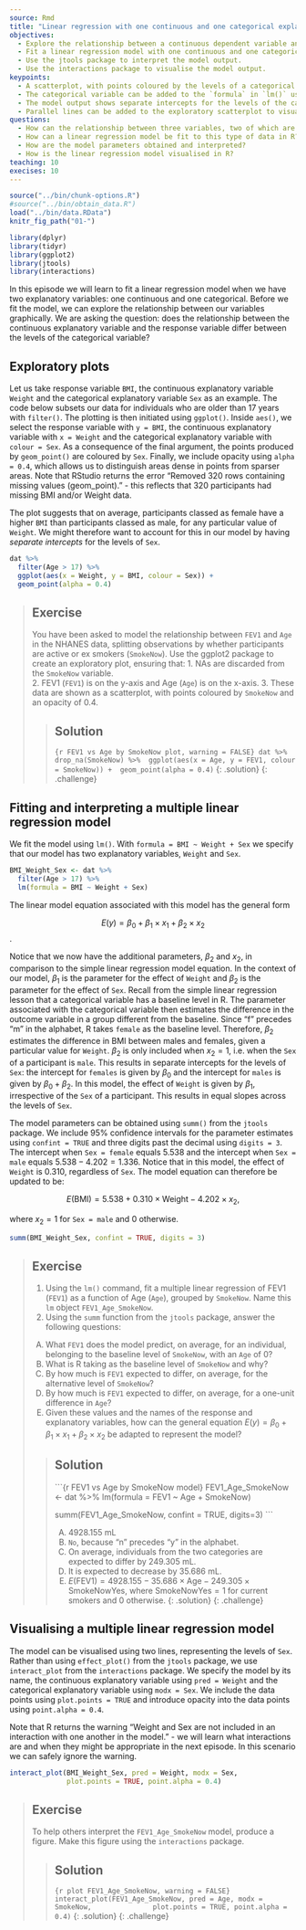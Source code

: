 ---
source: Rmd
title: "Linear regression with one continuous and one categorical explanatory variable"
objectives:
  - Explore the relationship between a continuous dependent variable and two explanatory variables, one continuous and one categorical, using ggplot2. 
  - Fit a linear regression model with one continuous and one categorical explanatory variable using lm(). 
  - Use the jtools package to interpret the model output. 
  - Use the interactions package to visualise the model output.
keypoints:
  - A scatterplot, with points coloured by the levels of a categorical variable, can be used to explore the relationship between two continuous variables and a categorical variable.
  - The categorical variable can be added to the `formula` in `lm()` using a `+`.
  - The model output shows separate intercepts for the levels of the categorical variable. The slope across the levels of the categorical variable is held constant. 
  - Parallel lines can be added to the exploratory scatterplot to visualise the linear regression model. 
questions:
  - How can the relationship between three variables, two of which are continuous and one of which is categorical, be visualised in R?
  - How can a linear regression model be fit to this type of data in R?
  - How are the model parameters obtained and interpreted?
  - How is the linear regression model visualised in R?
teaching: 10
execises: 10
---

```{r, include=FALSE}
source("../bin/chunk-options.R")
#source("../bin/obtain_data.R")
load("../bin/data.RData")
knitr_fig_path("01-")

library(dplyr)
library(tidyr)
library(ggplot2)
library(jtools)
library(interactions)
```

In this episode we will learn to fit a linear regression model when we have two explanatory variables: one continuous and one categorical. Before we fit the model, we can explore the relationship between our variables graphically. We are asking the question: does the relationship between the continuous explanatory variable and the response variable differ between the levels of the categorical variable?


## Exploratory plots
Let us take response variable `BMI`, the continuous explanatory variable `Weight` and the categorical explanatory variable `Sex` as an example. The code below subsets our data for individuals who are older than 17 years with `filter()`. The plotting is then initiated using `ggplot()`. Inside `aes()`, we select the response variable with `y = BMI`, the continuous explanatory variable with `x = Weight` and the categorical explanatory variable with `colour = Sex`. As a consequence of the final argument, the points produced by `geom_point()` are coloured by `Sex`. Finally, we include opacity using `alpha = 0.4`, which allows us to distinguish areas dense in points from sparser areas. Note that RStudio returns the error "Removed 320 rows containing missing values (geom_point)." - this reflects that 320 participants had missing BMI and/or Weight data. 

The plot suggests that on average, participants classed as female have a higher `BMI` than participants classed as male, for any particular value of `Weight`. We might therefore want to account for this in our model by having *separate intercepts* for the levels of `Sex`.

```{r BMI_Weight_Sex exploratory plot, warning = FALSE}
dat %>%
  filter(Age > 17) %>%
  ggplot(aes(x = Weight, y = BMI, colour = Sex)) +
  geom_point(alpha = 0.4) 
```

> ## Exercise  
> You have been asked to model the relationship between `FEV1`
> and `Age` in the NHANES data, splitting observations by whether
> participants are active or ex smokers (`SmokeNow`). Use the ggplot2
> package to create an exploratory plot, ensuring that:
> 1. NAs are discarded from the `SmokeNow` variable.  
> 2. FEV1 (`FEV1`) is on the y-axis and Age (`Age`) is on the x-axis.
> 3. These data are shown as a scatterplot, with points coloured by 
> `SmokeNow` and an opacity of 0.4.
>
> > ## Solution
> > 
> > ```{r FEV1 vs Age by SmokeNow plot, warning = FALSE}
> > dat %>%
> >  drop_na(SmokeNow) %>%
> >  ggplot(aes(x = Age, y = FEV1, colour = SmokeNow)) +
> >  geom_point(alpha = 0.4)
> > ```
> {: .solution}
{: .challenge}

## Fitting and interpreting a multiple linear regression model
We fit the model using `lm()`. With `formula = BMI ~ Weight + Sex` we specify that our model has two explanatory variables, `Weight` and `Sex`. 

```{r fit BMI_Weight_Sex}
BMI_Weight_Sex <- dat %>%
  filter(Age > 17) %>%
  lm(formula = BMI ~ Weight + Sex)
```

The linear model equation associated with this model has the general form

$$E(y) = \beta_0 + \beta_1 \times x_1 + \beta_2 \times x_2$$.

Notice that we now have the additional parameters, $\beta_2$ and $x_2$, in comparison to the simple linear regression model equation. In the context of our model, $\beta_1$ is the parameter for the effect of `Weight` and $\beta_2$ is the parameter for the effect of `Sex`. Recall from the simple linear regression lesson that a categorical variable has a baseline level in R. The parameter associated with the categorical variable then estimates the difference in the outcome variable in a group different from the baseline. Since "f" precedes "m" in the alphabet, R takes `female` as the baseline level. Therefore, $\beta_2$ estimates the difference in BMI between males and females, given a particular value for `Weight`. $\beta_2$ is only included when $x_2 = 1$, i.e. when the `Sex` of a participant is `male`. This results in separate intercepts for the levels of `Sex`: the intercept for `females` is given by $\beta_0$ and the intercept for `males` is given by $\beta_0 + \beta_2$. In this model, the effect of `Weight` is given by $\beta_1$, irrespective of the `Sex` of a participant. This results in equal slopes across the levels of `Sex`. 

The model parameters can be obtained using `summ()` from the `jtools` package. We include 95% confidence intervals for the parameter estimates using `confint = TRUE` and three digits past the decimal using `digits = 3`. The intercept when `Sex = female` equals $5.538$ and the intercept when `Sex = male` equals $5.538 - 4.202 = 1.336$. Notice that in this model, the effect of `Weight` is $0.310$, regardless of `Sex`. The model equation can therefore be updated to be:

$$E(\text{BMI}) = 5.538 + 0.310 \times \text{Weight} -4.202 \times x_2,$$  

where $x_2 = 1$ for `Sex = male` and $0$ otherwise. 


```{r summ BMI_Weight_Sex}
summ(BMI_Weight_Sex, confint = TRUE, digits = 3)
```

> ## Exercise  
> 1. Using the `lm()` command, fit a multiple linear regression of FEV1
> (`FEV1`) as a function of Age (`Age`), grouped by `SmokeNow`.
> Name this `lm` object `FEV1_Age_SmokeNow`.  
> 2. Using the `summ` function from the `jtools` package, answer the following questions:
>   
> A) What `FEV1` does the model predict, on average,
> for an individual, belonging to the baseline level of `SmokeNow`,
> with an `Age` of 0?  
> B) What is R taking as the baseline level of `SmokeNow` and why?  
> C) By how much is `FEV1` expected to differ, on average, for
> the alternative level of `SmokeNow`?  
> D) By how much is `FEV1` expected to differ, on average, for
> a one-unit difference in `Age`?  
> E) Given these values and the names of the response and explanatory
> variables, how can the general equation $E(y) = \beta_0 + {\beta}_1 
> \times x_1 + {\beta}_2 \times x_2$ be adapted to represent the model? 
>
> > ## Solution
> > 
> > ```{r FEV1 vs Age by SmokeNow model}
> > FEV1_Age_SmokeNow <- dat %>%
> >   lm(formula = FEV1 ~ Age + SmokeNow)
> > 
> > summ(FEV1_Age_SmokeNow, confint = TRUE, digits=3)
> > ```
> > 
> > A) 4928.155 mL  
> > B) `No`, because "n" precedes "y" in the alphabet.  
> > C) On average, individuals from the two categories are expected to differ
> > by 249.305 mL.  
> > D) It is expected to decrease by 35.686 mL.  
> > E) $E(\text{FEV1}) = 4928.155 - 35.686 \times \text{Age} - 249.305 \times \text{SmokeNowYes}$, where $\text{SmokeNowYes} = 1$ for current smokers and 
> > $0$ otherwise.
> {: .solution}
{: .challenge}

## Visualising a multiple linear regression model
The model can be visualised using two lines, representing the levels of `Sex`. Rather than using `effect_plot()` from the `jtools` package, we use `interact_plot` from the `interactions` package. We specify the model by its name, the continuous explanatory variable using `pred = Weight` and the categorical explanatory variable using `modx = Sex`. We include the data points using `plot.points = TRUE` and introduce opacity into the data points using `point.alpha = 0.4`. 

Note that R returns the warning "Weight and Sex are not included in an interaction with one another in the model." - we will learn what interactions are and when they might be appropriate in the next episode. In this scenario we can safely ignore the warning.

```{r effect_plot BMI_Weight_Sex, warning = FALSE}
interact_plot(BMI_Weight_Sex, pred = Weight, modx = Sex,
              plot.points = TRUE, point.alpha = 0.4)
```


> ## Exercise  
> To help others interpret the `FEV1_Age_SmokeNow` model, produce a figure. 
> Make this figure using the `interactions` package.
>
> > ## Solution
> > ```{r plot FEV1_Age_SmokeNow, warning = FALSE}
> > interact_plot(FEV1_Age_SmokeNow, pred = Age, modx = SmokeNow,
> >               plot.points = TRUE, point.alpha = 0.4)
> > ```
> {: .solution}
{: .challenge}


